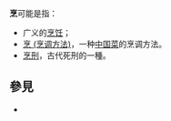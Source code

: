 '''烹'''可能是指：
* 广义的[[烹饪|烹饪]]；
* [[烹_(烹调方法)|烹 (烹调方法)]]，一种[[中国菜|中国菜]]的烹调方法。
* [[烹刑|烹刑]]，古代死刑的一種。

== 參見 ==
* {{Lookfrom}}

{{disambig|cat=一字消歧义|Peng烹}}